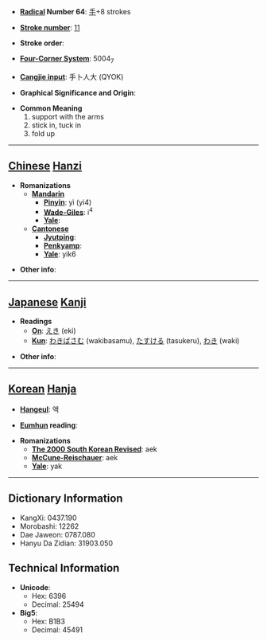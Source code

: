 * '''[[Wiktionary:Chinese radical index| Radical]] Number 64''': [[Wiktionary:Chinese radical index 手|手]]+8 strokes

* '''[[Wiktionary:Chinese total strokes index|Stroke number]]''': [[Wiktionary:Chinese total strokes index 11|11]]

* '''Stroke order''': 

* '''[[Wiktionary:Chinese four corner index|Four-Corner System]]''': 5004<sub>7</sub>

* '''[[Wiktionary:Chinese Cangjie index|Cangjie input]]''': 手卜人大 (QYOK)

* '''Graphical Significance and Origin''': 

* '''Common Meaning'''
*#support with the arms
*# stick in, tuck in
*# fold up


----

== [[Chinese]] [[Hanzi]] ==

* '''Romanizations'''
** '''[[Mandarin]]'''
*** '''[[Pinyin]]''': yì (yi4)
*** '''[[Wade-Giles]]''': i<sup>4</sup>
*** '''[[Yale]]''': 
** '''[[Cantonese]]'''
*** '''[[Jyutping]]''':
*** '''[[Penkyamp]]''': 
*** '''[[Yale]]''': yik6

* '''Other info''': 

----

== [[Japanese]] [[Kanji]] ==

* '''Readings'''
** '''[[On]]''': [[えき]] (eki)
** '''[[Kun]]''': [[わきばさむ]] (wakibasamu), [[たすける]] (tasukeru), [[わき]] (waki)

* '''Other info''':  

----

== [[Korean]] [[Hanja]] ==

* '''[[Hangeul]]''': 액

* '''[[Eumhun]] reading''': 

* '''Romanizations'''
** '''[[The 2000 South Korean Revised Romanization|The 2000 South Korean Revised]]''': aek
** '''[[McCune-Reischauer]]''': aek
** '''[[Yale]]''': yak

----

== Dictionary Information ==

* KangXi: 0437.190
* Morobashi: 12262
* Dae Jaweon: 0787.080
* Hanyu Da Zidian: 31903.050

== Technical Information ==

* '''Unicode''':
** Hex: 6396
** Decimal: 25494
* '''Big5''':
** Hex: B1B3
** Decimal: 45491